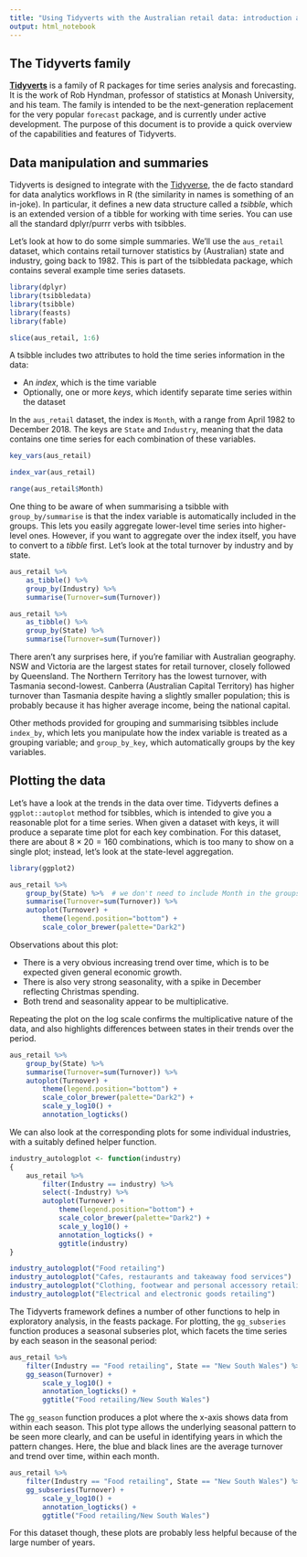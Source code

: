 ```yaml
---
title: "Using Tidyverts with the Australian retail data: introduction and exploration"
output: html_notebook
---
```


## The Tidyverts family

[**Tidyverts**](https://tidyverts.org) is a family of R packages for time series analysis and forecasting. It is the work of Rob Hyndman, professor of statistics at Monash University, and his team. The family is intended to be the next-generation replacement for the very popular `forecast` package, and is currently under active development. The purpose of this document is to provide a quick overview of the capabilities and features of Tidyverts.

## Data manipulation and summaries

Tidyverts is designed to integrate with the [Tidyverse](https://tidyverse.org), the de facto standard for data analytics workflows in R (the similarity in names is something of an in-joke). In particular, it defines a new data structure called a _tsibble_, which is an extended version of a tibble for working with time series. You can use all the standard dplyr/purrr verbs with tsibbles.

Let's look at how to do some simple summaries. We'll use the `aus_retail` dataset, which contains retail turnover statistics by (Australian) state and industry, going back to 1982. This is part of the tsibbledata package, which contains several example time series datasets.

```r
library(dplyr)
library(tsibbledata)
library(tsibble)
library(feasts)
library(fable)

slice(aus_retail, 1:6)
```

A tsibble includes two attributes to hold the time series information in the data:

- An _index_, which is the time variable
- Optionally, one or more _keys_, which identify separate time series within the dataset

In the `aus_retail` dataset, the index is `Month`, with a range from April 1982 to December 2018. The keys are `State` and `Industry`, meaning that the data contains one time series for each combination of these variables.

```r
key_vars(aus_retail)

index_var(aus_retail)

range(aus_retail$Month)
```

One thing to be aware of when summarising a tsibble with `group_by/summarise` is that the index variable is automatically included in the groups. This lets you easily aggregate lower-level time series into higher-level ones. However, if you want to aggregate over the index itself, you have to convert to a _tibble_ first. Let's look at the total turnover by industry and by state. 

```r
aus_retail %>%
    as_tibble() %>%
    group_by(Industry) %>%
    summarise(Turnover=sum(Turnover))

aus_retail %>%
    as_tibble() %>%
    group_by(State) %>%
    summarise(Turnover=sum(Turnover))
```

There aren't any surprises here, if you're familiar with Australian geography. NSW and Victoria are the largest states for retail turnover, closely followed by Queensland. The Northern Territory has the lowest turnover, with Tasmania second-lowest. Canberra (Australian Capital Territory) has higher turnover than Tasmania despite having a slightly smaller population; this is probably because it has higher average income, being the national capital.

Other methods provided for grouping and summarising tsibbles include `index_by`, which lets you manipulate how the index variable is treated as a grouping variable; and `group_by_key`, which automatically groups by the key variables.

## Plotting the data

Let's have a look at the trends in the data over time. Tidyverts defines a `ggplot::autoplot` method for tsibbles, which is intended to give you a reasonable plot for a time series. When given a dataset with keys, it will produce a separate time plot for each key combination. For this dataset, there are about $8 \times 20 = 160$ combinations, which is too many to show on a single plot; instead, let's look at the state-level aggregation.

```r
library(ggplot2)

aus_retail %>%
    group_by(State) %>%  # we don't need to include Month in the groups
    summarise(Turnover=sum(Turnover)) %>%
    autoplot(Turnover) +
        theme(legend.position="bottom") +
        scale_color_brewer(palette="Dark2")
```

Observations about this plot:

- There is a very obvious increasing trend over time, which is to be expected given general economic growth.
- There is also very strong seasonality, with a spike in December reflecting Christmas spending.
- Both trend and seasonality appear to be multiplicative.

Repeating the plot on the log scale confirms the multiplicative nature of the data, and also highlights differences between states in their trends over the period.

```r
aus_retail %>%
    group_by(State) %>%
    summarise(Turnover=sum(Turnover)) %>%
    autoplot(Turnover) +
        theme(legend.position="bottom") +
        scale_color_brewer(palette="Dark2") +
        scale_y_log10() +
        annotation_logticks()
```

We can also look at the corresponding plots for some individual industries, with a suitably defined helper function.

```r
industry_autologplot <- function(industry)
{
    aus_retail %>%
        filter(Industry == industry) %>%
        select(-Industry) %>%
        autoplot(Turnover) +
            theme(legend.position="bottom") +
            scale_color_brewer(palette="Dark2") +
            scale_y_log10() +
            annotation_logticks() +
            ggtitle(industry)
}

industry_autologplot("Food retailing")
industry_autologplot("Cafes, restaurants and takeaway food services")
industry_autologplot("Clothing, footwear and personal accessory retailing")
industry_autologplot("Electrical and electronic goods retailing")
```

The Tidyverts framework defines a number of other functions to help in exploratory analysis, in the feasts package. For plotting, the `gg_subseries` function produces a seasonal subseries plot, which facets the time series by each season in the seasonal period:

```r
aus_retail %>%
    filter(Industry == "Food retailing", State == "New South Wales") %>%
    gg_season(Turnover) +
        scale_y_log10() +
        annotation_logticks() +
        ggtitle("Food retailing/New South Wales")
```

The `gg_season` function produces a plot where the x-axis shows data from within each season. This plot type allows the underlying seasonal pattern to be seen more clearly, and can be useful in identifying years in which the pattern changes. Here, the blue and black lines are the average turnover and trend over time, within each month.

```r
aus_retail %>%
    filter(Industry == "Food retailing", State == "New South Wales") %>%
    gg_subseries(Turnover) +
        scale_y_log10() +
        annotation_logticks() +
        ggtitle("Food retailing/New South Wales")
```

For this dataset though, these plots are probably less helpful because of the large number of years.

